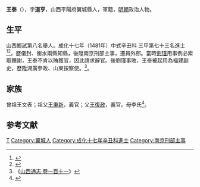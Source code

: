 {{Otheruses|other=名为王泰的其他人物|王泰}}
{{明清人物信息框
| 姓名 = 王泰
| 原名 =
| 圖片名稱= 
| 圖片大小 =
| 圖片說明 = 
| 最高職務 =山東按察使
| 國家 = 大明 
| 爵位 =
| 籍貫 = 山西平陽府翼城縣
| 族裔 = 
| 字號 = 
| 諡號 =
| 出生日期 = 生年不詳
| 出生地點 = <!---山西平陽府翼城縣--->
| 逝世日期 = 卒年不詳 
| 逝世地點 =
| 墓葬 =
| 配偶 = 
| 親屬 = 
| 出身 =
* 成化十七年辛丑科同進士出身
| 經歷 =
| 著作 =  
}}
'''王泰'''（{{bd|？||？|catIdx=}}），字'''道亨'''，山西平陽府翼城縣人，軍籍，[[明朝|明朝]]政治人物。

== 生平 ==
山西鄉試第八名舉人。成化十七年（1481年）中式辛丑科<!---會試第一百二十名--->三甲第七十三名進士<ref>{{Cite book|title=《[[皇明贡举考|皇明贡举考]]》卷五|last=（明）[[张朝瑞|张朝瑞]]|first=|publisher=《续修四库全书》史部第828册|year=|isbn=|location=|pages=}}</ref><ref>{{Cite book|title=贡举志五种 上|last=鲁小俊，江俊伟著|first=|publisher=武汉：武汉大学出版社|year=2009|isbn=978-7-307-07043-1|location=|pages=254-256}}</ref>，歷儀封、衡水兩縣知縣，後陞南京刑部主事，遷員外郎。當時[[劉瑾|劉瑾]]用事例必索取饋謝，王泰不肯以賄獲官，因此請求辭官。後劉瑾事敗，王泰被起用為福建副史，歷陞湖廣參政、山東按察使。<ref>《[http://archive.org/stream/06046162.cn#page/n34/mode/2up 山西通志‧卷一百十一]》</ref>。

== 家族 ==
曾祖王文表；祖父[[王秉新|王秉新]]，義官；父[[王復政|王復政]]，義官。母李氏<ref>{{Cite book|title=天一阁藏明代科举录选刊 登科录 点校本|last=龚延明主编|first=|publisher=宁波出版社|year=2016|isbn=978-7-5526-2320-8|location=宁波|pages=|quote=《天一閣藏明代科舉錄選刊.登科錄》之《成化十七年進士登科錄》}}</ref>。

==参考文献==
{{reflist}}

{{成化十七年辛丑科殿試金榜}}

{{Authority control}}

{{DEFAULTSORT:Wang王}}
[[Category:王姓|T]]
[[Category:翼城人|Category:翼城人]]
[[Category:成化十七年辛丑科進士|Category:成化十七年辛丑科進士]]
[[Category:南京刑部主事|Category:南京刑部主事]]